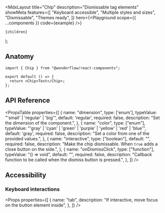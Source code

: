 

  <MdxLayout
    title="Chip"
    description="Dismissable tag elements"
    showMeta
    features={[
      "Keyboard accessible",
      "Multiple styles and sizes",
      "Dismissable",
      "Themes ready",
    ]}
    hero={<Playground scope={{ ...components }} code={example} />}
  >
    {children}
  </MdxLayout>
);

## Anatomy

```tsx highlight=1,4
import { Chip } from "@wonderflow/react-components";

export default () => {
  return <Chip>Text</Chip>;
};
```

## API Reference

<PropsTable
  properties={[
    {
      name: "dimension",
      type: ['enum'],
      typeValue: "'small' | 'regular' | 'big'",
      default: 'regular',
      required: false,
      description: "Set the dimension of the component.",
    },
    {
      name: "color",
      type: ["enum"],
      typeValue: "'gray' | 'cyan' | 'green' | 'purple' | 'yellow' | 'red' | 'blue'",
      default: 'gray',
      required: false,
      description: "Set a color from one of the provided values.",
    },
    {
      name: "interactive",
      type: ["boolean"],
      default: "",
      required: false,
      description: "Make the chip dismissable. When `true` adds a close button on the side.",
    },
    {
      name: "onDismissClick",
      type: ["function"],
      typeValue: "() => void",
      default: "",
      required: false,
      description: "Callback function to be called when the dismiss button is pressed.",
    },
  ]}
/>

## Accessibility

### Keyboard interactions

<Props
  properties={[
    {
      name: "tab",
      description: "If interactive, move focus on the button element inside",
    },
  ]}
/>
